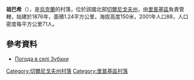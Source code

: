 {{coord|51|45|2|N|30|48|21|E|scale:100000|display=title}}

'''祖巴希'''（{{lang-uk|Зубахи}}），是[[烏克蘭|烏克蘭]]的村落，位於該國北部[[切爾尼戈夫州|切爾尼戈夫州]]，由[[里普基區|里普基區]]負責管轄，始建於1876年，面積1.24平方公里，海拔高度150米，2001年人口88，人口密度每平方公里71人。

==參考資料==
* [http://weather.in.ua/ua/chernigovskaja/9202 Погода в селі Зубахи] {{Wayback|url=http://weather.in.ua/ua/chernigovskaja/9202 |date=20111220111059 }}

[[Category:切爾尼戈夫州村落|Category:切爾尼戈夫州村落]]
[[Category:里普基區村落|Category:里普基區村落]]


{{Chernihiv-geo-stub}}